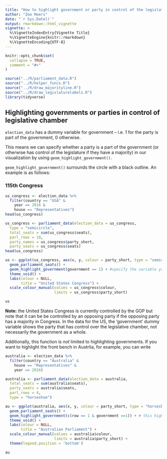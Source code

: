 ```yaml
---
title: "How to highlight government or party in control of the legislature"
author: "Zoe Meers"
date: "`r Sys.Date()`"
output: rmarkdown::html_vignette
vignette: >
  %\VignetteIndexEntry{Vignette Title}
  %\VignetteEngine{knitr::rmarkdown}
  %\VignetteEncoding{UTF-8}
---
```


```r
knitr::opts_chunk$set(
  collapse = TRUE,
  comment = "#>"
)

source("../R/parliament_data.R")
source("../R/helper_funcs.R")
source("../R/draw_majorityline.R")
source("../R/draw_legislaturelabels.R")
library(tidyverse)

```

## Highlighting governments or parties in control of legislative chamber


`election_data` has a dummy variable for government -- i.e. 1 for the party is part of the government, 0 otherwise.

This means we can specify whether a party is a part of the government (or otherwise has control of the legislature if they have a majority) in our visualization by using  `geom_highlight_government()`.

`geom_highlight_government()` surrounds the circle with a black outline. An example is as follows:

### 115th Congress

```r
us_congress <- election_data %>%
  filter(country == "USA" &
    year == 2016 &
    house == "Representatives")
head(us_congress)
```

```r
us_congress <- parliament_data(election_data = us_congress,
  type = "semicircle",
  total_seats = sum(us_congress$seats),
  parl_rows = 10,
  party_names = us_congress$party_short,
  party_seats = us_congress$seats)
head(us_congress)
```

```r
us <- ggplot(us_congress, aes(x, y, colour = party_short, type = "semicircle")) +
  geom_parliament_seats() + 
  geom_highlight_government(government == 1) + #specify the variable you want to highlight here!
  theme_void() +
  labs(colour = NULL, 
       title = "United States Congress") +
  scale_colour_manual(values = us_congress$colour, 
                      limits = us_congress$party_short) 

us
```

**Note:** the United States Congress is currently controlled by the GOP but note that it can be be controlled by an opposing party if the opposing party has a majority in Congress. In the data for the US, the 'government' dummy variable shows the party that has control over the legislative chamber, not necessarily the government as a whole.

Additionally, this function is *not* limited to highlighting governments. If you want to highlight the front bench in Austrlia, for example, you can write
```r
australia <- election_data %>%
  filter(country == "Australia" &
    house == "Representatives" &
    year == 2016) 

australia <- parliament_data(election_data = australia,
  total_seats = sum(australia$seats),
  party_seats = australia$seats,
  parl_rows = 4,
  type = "horseshoe")
```

```r
au <- ggplot(australia, aes(x, y, colour = party_short, type = "horseshoe")) +
  geom_parliament_seats() + 
  geom_highlight_government(c(row == 1 & government ==1)) + # this highlights the front bench.
  theme_void() +
  labs(colour = NULL, 
       title = "Australian Parliament") +
  scale_colour_manual(values = australia$colour, 
                      limits = australia$party_short) + 
  theme(legend.position = 'bottom') 

au
```
